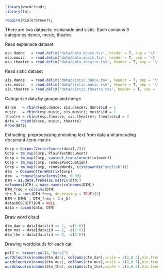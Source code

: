 ```r
library(wordcloud);
library(tm);

require(RColorBrewer);
```
There are two datasets: esplanade and sistic. Each contains 3 categories:dance, music, theatre.

Read esplanade dataset 
```r
esp.dance   = read.delim('data/data.dance.tsv', header = T, sep = '\t', stringsAsFactors = FALSE, quote = "")
esp.music   = read.delim('data/data.music.tsv', header = T, sep = '\t', stringsAsFactors = FALSE, quote = "")
esp.theatre = read.delim('data/data.theatre.tsv', header = T, sep = '\t', stringsAsFactors = FALSE, quote = "")
```
Read sistic dataset 
```r
sis.dance   = read.delim('data/sistic.dance.tsv', header = T, sep = '\t', stringsAsFactors = FALSE, quote = "")
sis.music   = read.delim('data/sistic.music.tsv', header = T, sep = '\t', stringsAsFactors = FALSE, quote = "")
sis.theatre = read.delim('data/sistic.theatre.tsv', header = T, sep = '\t', stringsAsFactors = FALSE, quote = "")
```

Categorize data by groups and merge
```r
dance   = rbind(esp.dance, sis.dance); dance$id = 1
music   = rbind(esp.music, sis.music); music$id = 2
theatre = rbind(esp.theatre, sis.theatre); theatre$id = 3
data = rbind(dance, music, theatre)
nrow(data)
```

Extracting, preprocessing,encoding text from data and procuding document-term-matrix 
```r
Corp = Corpus(VectorSource(data[,2]))
Corp = tm_map(Corp, PlainTextDocument)
Corp = tm_map(Corp, content_transformer(tolower))
Corp = tm_map(Corp, removePunctuation)
Corp = tm_map(Corp, removeWords, c(stopwords("english")))
dtm  = DocumentTermMatrix(Corp)
dtm  = removeSparseTerms(dtm, 0.99)
DTM = as.data.frame(as.matrix(dtm))
colnames(DTM) = make.names(colnames(DTM))
DTM_freq = colSums(DTM)
thr_5 = sort(DTM_freq, decreasing = TRUE)[5]
DTM = DTM[ , DTM_freq < thr_5]
data$DESCRIPTION = NULL
data = cbind(data, DTM)
```

Draw word cloud
```r
dtm_dan = data[data$id == 1, -c(1:6)]
dtm_mus = data[data$id == 2, -c(1:6)]
dtm_the = data[data$id == 3, -c(1:6)]
```
Drawing wordclouds for each cat
```r
pal2 <- brewer.pal(8,"Dark2")
wordcloud(colnames(dtm_dan), colSums(dtm_dan),scale = c(2,0.5),min.freq = 10, colors=pal2)
wordcloud(colnames(dtm_mus), colSums(dtm_mus),scale = c(2,0.5),min.freq = 30, colors=pal2)
wordcloud(colnames(dtm_the), colSums(dtm_the),scale = c(2,0.5),min.freq = 10, colors=pal2)
```





